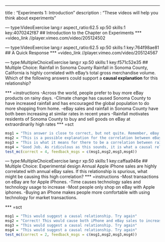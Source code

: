 --- 
title       : "Experiments 1: Introduction"
description : "These videos will help you think about experiments"
  
--- type:VideoExercise lang:r aspect_ratio:62.5 xp:50 skills:1 key:4070242f87
## Introduction to the Chapter on Experiments
*** =video_link
//player.vimeo.com/video/205124502
 
--- type:VideoExercise lang:r aspect_ratio:62.5 xp:50 skills:1 key:764f98ae81
## A Quick Response
*** =video_link
//player.vimeo.com/video/205124567


--- type:MultipleChoiceExercise lang:r xp:50 skills:1 key:f571c52e35
## Multiple Choice: Rainfall in Sonoma County
Rainfall in Sonoma County, California is highly correlated with eBay's total gross merchandise volume. Which of the following answers could support a **causal explanation** for this relationship? 

*** =instructions
-Across the world, people prefer to buy more eBay products on rainy days.
-Climate change has caused Sonoma County to have increased rainfall and has encouraged the global population to do more shopping from home.
-eBay sales and rainfall in Sonoma County have both been increasing at similar rates in recent years
-Rainfall motivates residents of Sonoma County to buy and sell goods on eBay at extraordinarily high rates
*** =sct
```{r}
msg1 = "This answer is close to correct, but not quite. Remember, eBay sells its goods to people across the world - why would the correlation be so strong with rainfall just in Sonoma County? Try again"
msg2 = "This is a possible explanation for the correlation between eBay sales and rainfall in Sonoma County, but it is not a causal relationship. Instead it would suggests that this correlation is spurious. Try again"
msg3 = "This is what it means for there to be a correlation between rainfall in Sonoma County and ebay sales, but it is not a causal explanation for this correlation. Try again"
msg4 = "Good Job. As ridiculous as this sounds, it is what a causal relationship between rainfall in Sonoma County and eBay sales might suggest. Of course, residents of Sonoma County would have to have providing a huge proportion of all eBay transactions for the correlation we to hold."
test_mc(correct = 4, feedback_msgs = c(msg1,msg2,msg3,msg4))
```



--- type:MultipleChoiceExercise lang:r xp:50 skills:1 key:caffaa946e
## Multiple Choice: Experimental design
Annual Apple iPhone sales are highly correlated with annual eBay sales. If this relationship is spurious, what might be causing this high correlation?
*** =instructions
-Most transactions on eBay are for Apple iPhones.
-Time causes technology sales and technology usage to increase
-Most people only shop on eBay with Apple iphones.
-Buying an iPhone makes people more comfortable with using technology for market transactions.

*** =sct
```{r}
msg1 = "This would suggest a causal relationship. Try again"
msg2 = "Correct! This would cause both iPhone and eBay sales to increase."
msg3 = "This would suggest a causal relationship. Try again"
msg4 = "This would suggest a causal relationship. Try again"
test_mc(correct = 2, feedback_msgs = c(msg1,msg2,msg3,msg4))
```
